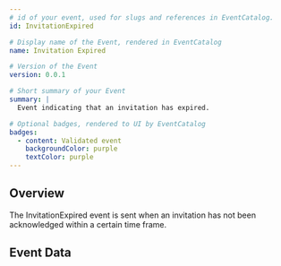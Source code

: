 ```yaml
---
# id of your event, used for slugs and references in EventCatalog.
id: InvitationExpired

# Display name of the Event, rendered in EventCatalog
name: Invitation Expired

# Version of the Event
version: 0.0.1

# Short summary of your Event
summary: |
  Event indicating that an invitation has expired.

# Optional badges, rendered to UI by EventCatalog
badges:
  - content: Validated event
    backgroundColor: purple
    textColor: purple
---
```


## Overview

The InvitationExpired event is sent when an invitation has not been acknowledged within a certain time frame.

## Event Data

<Schema />

